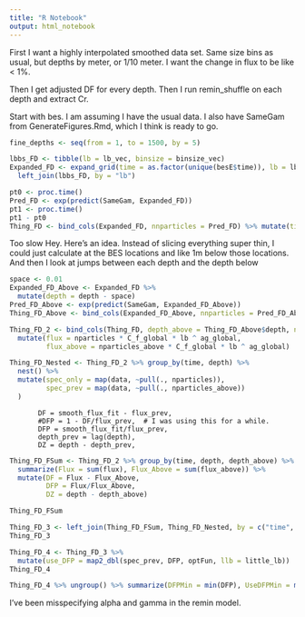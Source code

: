 ```yaml
---
title: "R Notebook"
output: html_notebook
---
```


First I want a highly interpolated smoothed data set.
Same size bins as usual, but depths by meter, or 1/10 meter. I want the change in flux to be like < 1%.

Then I get adjusted DF for every depth.
Then I run remin_shuffle on each depth and extract Cr.


Start with bes. I am assuming I have the usual data. I also have SameGam from GenerateFigures.Rmd, which I think is ready to go.
```r
fine_depths <- seq(from = 1, to = 1500, by = 5)

lbbs_FD <- tibble(lb = lb_vec, binsize = binsize_vec)
Expanded_FD <- expand_grid(time = as.factor(unique(besE$time)), lb = lb_vec, depth = BianchiBins[2:length(BianchiBins)]) %>%
  left_join(lbbs_FD, by = "lb")

pt0 <- proc.time()
Pred_FD <- exp(predict(SameGam, Expanded_FD))
pt1 <- proc.time()
pt1 - pt0
Thing_FD <- bind_cols(Expanded_FD, nnparticles = Pred_FD) %>% mutate(time = as.character(time)) %>% mutate(nparticles = nnparticles * binsize)
```
Too slow
Hey. Here's an idea. Instead of slicing everything super thin, I could just calculate at the BES locations and like 1m below those locations.
And then I look at jumps between each depth and the depth below

```r
space <- 0.01
Expanded_FD_Above <- Expanded_FD %>%
  mutate(depth = depth - space)
Pred_FD_Above <- exp(predict(SameGam, Expanded_FD_Above))
Thing_FD_Above <- bind_cols(Expanded_FD_Above, nnparticles = Pred_FD_Above) %>% mutate(time = as.character(time)) %>% mutate(nparticles = nnparticles * binsize)
```

```r
Thing_FD_2 <- bind_cols(Thing_FD, depth_above = Thing_FD_Above$depth, nnparticles_above = Thing_FD_Above$nnparticles, nparticles_above = Thing_FD_Above$nparticles) %>%
  mutate(flux = nparticles * C_f_global * lb ^ ag_global,
         flux_above = nparticles_above * C_f_global * lb ^ ag_global)
```

```r
Thing_FD_Nested <- Thing_FD_2 %>% group_by(time, depth) %>% 
  nest() %>%
  mutate(spec_only = map(data, ~pull(., nparticles)),
         spec_prev = map(data, ~pull(., nparticles_above))
  )
```


           DF = smooth_flux_fit - flux_prev,
           #DFP = 1 - DF/flux_prev,  # I was using this for a while.
           DFP = smooth_flux_fit/flux_prev,
           depth_prev = lag(depth),
           DZ = depth - depth_prev,

```r
Thing_FD_FSum <- Thing_FD_2 %>% group_by(time, depth, depth_above) %>% 
  summarize(Flux = sum(flux), Flux_Above = sum(flux_above)) %>%
  mutate(DF = Flux - Flux_Above,
         DFP = Flux/Flux_Above,
         DZ = depth - depth_above)

Thing_FD_FSum
```

```r
Thing_FD_3 <- left_join(Thing_FD_FSum, Thing_FD_Nested, by = c("time", "depth"))
Thing_FD_3
```

```r
Thing_FD_4 <- Thing_FD_3 %>%
  mutate(use_DFP = map2_dbl(spec_prev, DFP, optFun, llb = little_lb))
Thing_FD_4
```

```r
Thing_FD_4 %>% ungroup() %>% summarize(DFPMin = min(DFP), UseDFPMin = min(use_DFP))
```

I've been misspecifying alpha and gamma in the remin model.
```r

```

